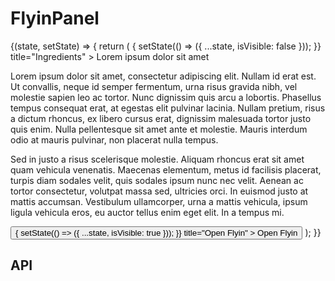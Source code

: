 
<Meta
  title="Components/FlyinPanel"
  component={FlyinPanel}
/>

# FlyinPanel

<Canvas>
  <Story name="Base component">
    <State initialState={{ isVisible: false }}>
      {(state, setState) => {
        return (
          <React.Fragment>
            <FlyinPanel
              isVisible={state.isVisible}
              onClose={() => {
                setState(() => ({ ...state, isVisible: false }));
              }}
              title="Ingredients"
            >
              <Heading level="2" size="xSmall">
                Lorem ipsum dolor sit amet
              </Heading>
              <P>
                Lorem ipsum dolor sit amet, consectetur adipiscing elit. Nullam id erat est. Ut convallis, neque id semper fermentum, urna risus gravida nibh, vel molestie sapien leo ac tortor. Nunc dignissim quis arcu a lobortis. Phasellus tempus consequat erat, at egestas elit pulvinar lacinia. Nullam pretium, risus a dictum rhoncus, ex libero cursus erat, dignissim malesuada tortor justo quis enim. Nulla pellentesque sit amet ante et molestie. Mauris interdum odio at mauris pulvinar, non placerat nulla tempus.
              </P>
              <P>
                Sed in justo a risus scelerisque molestie. Aliquam rhoncus erat sit amet quam vehicula venenatis. Maecenas elementum, metus id facilisis placerat, turpis diam sodales velit, quis sodales ipsum nunc nec velit. Aenean ac tortor consectetur, volutpat massa sed, ultricies orci. In euismod justo at mattis accumsan. Vestibulum ullamcorper, urna a mattis vehicula, ipsum ligula vehicula eros, eu auctor tellus enim eget elit. In a tempus mi.
              </P>
            </FlyinPanel>
            <Button
              onClick={() => {
                setState(() => ({ ...state, isVisible: true }));
              }}
              title="Open Flyin"
            >
              Open Flyin
            </Button>
          </React.Fragment>
        );
      }}
    </State>
  </Story>
</Canvas>

## API

<ArgsTable of={FlyinPanel} />
